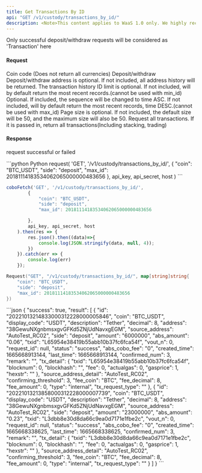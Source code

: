 ```yaml
---
title: Get Transactions By ID
api: "GET /v1/custody/transactions_by_id/"
description: <Note>This content applies to WaaS 1.0 only. We highly recommend that you upgrade to [WaaS 2.0](https://www.cobo.com/developers/v2/guides/overview/introduction).</Note> This endpoint returns a list of transactions filtered by various parameters such as coin, address, side, and transaction ID range. The response includes transaction details such as transaction ID, coin type, amount, and timestamp.
---
```

<Note>Only successful deposit/withdraw requests will be considered as 'Transaction' here</Note>

#### Request
<ParamField query="coin" type="String" >Coin code (Does not return all currencies)</ParamField>
<ParamField query="side" type="enum(deposit / withdraw)" >Deposit/withdraw </ParamField>
<ParamField query="address" type="String" >Deposit/withdraw address is optional. If not included, all address history will be returned. </ParamField>
<ParamField query="max_id" type="String" >The transaction history ID limit is optional. If not included, will by default return the most recent records.(cannot be used with min_id) </ParamField>
<ParamField query="min_id" type="String" > Optional. If included, the sequence will be changed to time ASC. If not included, will by default return the most recent records, time DESC.(cannot be used with max_id) </ParamField>
<ParamField query="limit" type="Integer" >Page size is optional. If not included, the default size will be 50, and the maximum size will also be 50.</ParamField>
<ParamField query="include_financial" type="String" >Request all transactions. If it is passed in, return all transactions(Including stacking, trading)</ParamField>


#### Response
<ResponseField name="success" type="bool">request successful or failed</ResponseField>
<ResponseField name="result" type="object[]">
  <Expandable title="object">
        <Snippet file="full_custodian_transaction_snippet.mdx" />
  </Expandable>
</ResponseField>

<RequestExample>
```python Python
request(
  'GET',
  '/v1/custody/transactions_by_id/',
  {
    "coin": "BTC_USDT",
    "side": "deposit",
    "max_id": 20181114183534062065000000483656
  },
  api_key, api_secret, host
)
```

```javascript JavaScript
coboFetch('GET', '/v1/custody/transactions_by_id/',
        {
            "coin": "BTC_USDT",
            "side": "deposit",
            "max_id": 20181114183534062065000000483656

        },
        api_key, api_secret, host
    ).then(res => {
        res.json().then((data)=>{
            console.log(JSON.stringify(data, null, 4));
        })
    }).catch(err => {
        console.log(err)
    });
```

```go Go
Request("GET", "/v1/custody/transactions_by_id/", map[string]string{
    "coin": "BTC_USDT",
    "side": "deposit",
    "max_id": 20181114183534062065000000483656
})
```
</RequestExample>

<ResponseExample>
```json
{
  "success": true,
  "result": [
    {
        "id": "20221013214833000312228000005846",
        "coin": "BTC_USDT",
        "display_code": "USDT",
        "description": "Tether",
        "decimal": 8,
        "address": "38GewuNXgnbmsxgvGFKd5ZNjUdNavxgEGM",
        "source_address": "AutoTest_RC02",
        "side": "deposit",
        "amount": "6000000",
        "abs_amount": "0.06",
        "txid": "L65954e38419b55abb10b37fc6fca54f",
        "vout_n": 0,
        "request_id": null,
        "status": "success",
        "abs_cobo_fee": "0",
        "created_time": 1665668913144,
        "last_time": 1665668913144,
        "confirmed_num": 3,
        "remark": "",
        "tx_detail": {
            "txid": "L65954e38419b55abb10b37fc6fca54f",
            "blocknum": 0,
            "blockhash": "",
            "fee": 0,
            "actualgas": 0,
            "gasprice": 1,
            "hexstr": ""
        },
        "source_address_detail": "AutoTest_RC02",
        "confirming_threshold": 3,
        "fee_coin": "BTC",
        "fee_decimal": 8,
        "fee_amount": 0,
        "type": "internal",
        "tx_request_type": ""
    },
    {
        "id": "20221013213858000312228000007739",
        "coin": "BTC_USDT",
        "display_code": "USDT",
        "description": "Tether",
        "decimal": 8,
        "address": "38GewuNXgnbmsxgvGFKd5ZNjUdNavxgEGM",
        "source_address": "AutoTest_RC02",
        "side": "deposit",
        "amount": "23000000",
        "abs_amount": "0.23",
        "txid": "L3dbb8e30d8da66c9ea0d7171e1fbe2c",
        "vout_n": 0,
        "request_id": null,
        "status": "success",
        "abs_cobo_fee": "0",
        "created_time": 1665668338625,
        "last_time": 1665668338625,
        "confirmed_num": 3,
        "remark": "",
        "tx_detail": {
            "txid": "L3dbb8e30d8da66c9ea0d7171e1fbe2c",
            "blocknum": 0,
            "blockhash": "",
            "fee": 0,
            "actualgas": 0,
            "gasprice": 1,
            "hexstr": ""
        },
        "source_address_detail": "AutoTest_RC02",
        "confirming_threshold": 3,
        "fee_coin": "BTC",
        "fee_decimal": 8,
        "fee_amount": 0,
        "type": "internal",
        "tx_request_type": ""
    }
  ]
}
```
</ResponseExample>